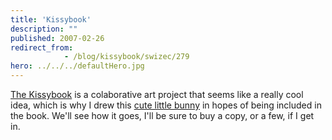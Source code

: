 ```yaml
---
title: 'Kissybook'
description: ""
published: 2007-02-26
redirect_from: 
            - /blog/kissybook/swizec/279
hero: ../../../defaultHero.jpg
---
```

[The Kissybook](http://kissybook.net) is a colaborative art project that seems like a really cool idea, which is why I drew this [cute little bunny](http://www.deviantart.com/deviation/49689143/) in hopes of being included in the book. We&#x27;ll see how it goes, I&#x27;ll be sure to buy a copy, or a few, if I get in.
